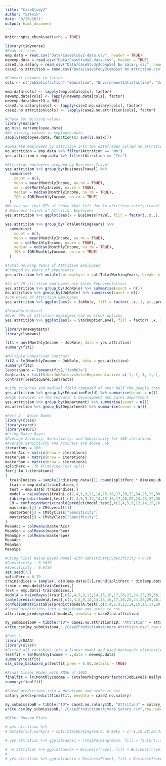 ```yaml
---
title: "CaseStudy2"
author: "Satvik"
date: "3/26/2021"
output: html_document
---
```


```r
knitr::opts_chunk$set(echo = TRUE)
```

```r
library(tidyverse)
#Read all csvs
emp.data = read.csv("Data/CaseStudy2-data.csv", header = TRUE)
newemp.data = read.csv("Data/CaseStudy2-data.csv", header = TRUE)
case2.no.salary = read.csv("Data/CaseStudy2CompSet No Salary.csv", header=TRUE)
case2.no.attrition = read.csv("Data/CaseStudy2CompSet No Attrition.csv", header=TRUE)

#Convert columns to factor
cols <- c("JobSatisfaction","Education", "EnvironmentSatisfaction", "JobInvolvement", "JobLevel","PerformanceRating","RelationshipSatisfaction", "WorkLifeBalance","BusinessTravel","StockOptionLevel")

emp.data[cols] <- lapply(emp.data[cols], factor)
newemp.data[cols] <- lapply(newemp.data[cols], factor)
newemp.data$Over18 = NULL
case2.no.salary[cols] <- lapply(case2.no.salary[cols], factor)
case2.no.attrition[cols] <- lapply(case2.no.attrition[cols], factor)
```

```r
#Check for missing values
library(naniar)
gg_miss_var(employee.data)
#No missing values in employee.data
sapply(employee.data, function(x) sum(is.na(x)))
```

```r
#Separate employees by attrition into two dataframes called no.attrition and yes.attrition
no.attrition = emp.data %>% filter(Attrition == "No")
yes.attrition = emp.data %>% filter(Attrition == "Yes")

```

```r
#Attrition employees grouped by Business Travel
yes.attrition %>% group_by(BusinessTravel) %>%
  summarise(
    count = n(),
    mean = mean(MonthlyIncome, na.rm = TRUE),
    sd = sd(MonthlyIncome, na.rm = TRUE),
    median = median(MonthlyIncome, na.rm = TRUE),
    IQR = IQR(MonthlyIncome, na.rm = TRUE)
  )
#We can see that 67% of those that left due to attrition rarely travel
# Business travel of Attrition Employees
yes.attrition %>% ggplot(aes(x = BusinessTravel, fill = factor(..x..), y=..prop.., group = 1)) + geom_bar() + ggtitle("Business Traveled by Attrition Employees") + geom_text(aes( label = scales::percent(..prop..),y= ..prop.. ), stat= "count", vjust = -.5) + scale_y_continuous(labels = scales::percent) + labs(y = "Percent", fill="Business Traveled", x = "Business Traveled")
```


```r
yes.attrition %>% group_by(TotalWorkingYears) %>%
  summarise(
    count = n(),
    mean = mean(MonthlyIncome, na.rm = TRUE),
    sd = sd(MonthlyIncome, na.rm = TRUE),
    median = median(MonthlyIncome, na.rm = TRUE),
    IQR = IQR(MonthlyIncome, na.rm = TRUE)
  )

#Total Working Years of Attrition Employees
#Grouped by years of experience
yes.attrition %>% mutate(cut.workyrs = cut(TotalWorkingYears, breaks = c(-1,5,11,20,41), labels = c("0 to 5 YOE","6 to 10 YOE", "11 to 20 YOE","21 to 40 YOE"))) %>% ggplot(aes(x = cut.workyrs, fill = factor(..x..), y=..prop.., group = 1)) + geom_bar() + geom_text(aes( label = scales::percent(..prop..),y= ..prop.. ), stat= "count", vjust = -.5) + ggtitle("Total Working Years for Attrition Employees")+labs(y = "Percent", fill="Total Working Years", x = "Total Working Years")
```


```r
#24 of 29 attrition employees are Sales Representatives
yes.attrition %>% group_by(JobRole) %>% summarise(count = n())
no.attrition %>% group_by(JobRole) %>% summarise(count = n())
#Job Roles of Attrition Employees
yes.attrition %>% ggplot(aes(x = JobRole, fill = factor(..x..), y=..prop.., group = 1)) + geom_bar() + ggtitle("Job Roles of Attrition Employees ") + geom_text(aes( label = scales::percent(..prop..),y= ..prop.. ), stat= "count", vjust = -.5) + scale_y_continuous(labels = scales::percent) + labs(y = "Percent", fill="Job Role", x = "Job Role")
```


```r
#StockOptionLevel
#Over 70% of attrition employees had no stock options
yes.attrition %>% ggplot(aes(x = StockOptionLevel, fill = factor(..x..), y=..prop.., group = 1)) + geom_bar() + ggtitle("Stock Option Level of Attrition Employees") + geom_text(aes( label = scales::percent(..prop..),y= ..prop.. ), stat= "count", vjust = -.5) + scale_y_continuous(labels = scales::percent) + labs(y = "Percent", fill="Stock Option Level", x = "Stock Option Level")
```


```r
library(onewaytests)
library(lsmeans)

fit1 = aov(MonthlyIncome ~ JobRole, data = yes.attrition)
summary(fit1)

#Multiple Comparison Contrast
fit2 = lm(MonthlyIncome ~ JobRole, data = yes.attrition)
summary(fit2)
leastsquare = lsmeans(fit2,"JobRole")
Contrasts = list(OtherJobRolesvsSalesRepresentative= c(-1,-1,-1,-1,-1,-1,-1,-1,8))
contrast(leastsquare,Contrasts)
```



```r
#Life sciences and medical field composed of over half the people that left. 90 out of 140
yes.attrition %>% group_by(EducationField) %>% summarise(count = n())
#High turnover in the research & development and sales department
yes.attrition %>% group_by(Department) %>% summarise(count = n())
no.attrition %>% group_by(Department) %>% summarise(count = n())
```


```r
#Part 2 - Naive Bayes
library(class)
library(caret)
library(e1071)
#Using Naive Bayes
#Average Accuracy, Sensitivity, and Specificity for 100 iterations
#Average Sensitivity and Accuracy are above .60
iterations = 100
masterAcc = matrix(nrow = iterations)
masterSen = matrix(nrow = iterations)
masterSpe = matrix(nrow = iterations)
splitPerc = .70 #Training/Test split
for(j in 1:iterations)
{
  trainIndices = sample(1:dim(emp.data)[1],round(splitPerc * dim(emp.data)[1]))
  train = emp.data[trainIndices,]
  test = emp.data[-trainIndices,]
  model = naiveBayes(train[,c(2,4,5,9,12,14,15,16,17,20,22,24,25,29,30,31,32,33,34,36)],train$Attrition)
  table(predict(model,test[,c(2,4,5,9,12,14,15,16,17,20,22,24,25,29,30,31,32,33,34,36)]),test$Attrition)
  CM = confusionMatrix(table(predict(model,test[,c(2,4,5,9,12,14,15,16,17,20,22,24,25,29,30,31,32,33,34,36)]),test$Attrition))
  masterAcc[j] = CM$overall[1]
  masterSen[j] = CM$byClass["Sensitivity"]
  masterSpe[j] = CM$byClass["Specificity"]
}
MeanAcc = colMeans(masterAcc)
MeanSen = colMeans(masterSen)
MeanSpe = colMeans(masterSpe)
MeanAcc
MeanSen
MeanSpe

#Using Final Naive Bayes Model with Sensitivity/Specificity > 0.60
#Sensitivity : 0.9070          
#Specificity : 0.6739  
set.seed(75)
splitPerc = 0.70
trainIndices = sample(1:dim(emp.data)[1],round(splitPerc * dim(emp.data)[1]))
train = emp.data[trainIndices,]
test = emp.data[-trainIndices,]
modelA = naiveBayes(train[,c(2,4,5,9,12,14,15,16,17,20,22,24,25,29,30,31,32,33,34,36)],train$Attrition)
table(predict(modelA,test[,c(2,4,5,9,12,14,15,16,17,20,22,24,25,29,30,31,32,33,34,36)]),test$Attrition)
confusionMatrix(table(predict(modelA,test[,c(2,4,5,9,12,14,15,16,17,20,22,24,25,29,30,31,32,33,34,36)]),test$Attrition))
#Saved predictions into a dataframe and wrote to csv
attrition_preds=predict(modelA, newdata = case2.no.attrition)

my_submissionA = tibble("ID"= case2.no.attrition$ID, "Attrition" = attrition_preds)
write.csv(my_submissionA,"./Case2PredictionsAjmera Attrition.csv",row.names = FALSE)
```

```r
#Part 3
library(DAAG)
library(olsrr)
#Fitted all variables into a linear model and used backwards elimination to remove insignificant variables
testfit = lm(MonthlyIncome ~ .,data = newemp.data)
summary(testfit)
ols_step_backward_p(testfit,prem = 0.05,details = TRUE)

#Final Linear Model with RMSE of 1002
finalfit = lm(MonthlyIncome ~ TotalWorkingYears*factor(JobLevel)+DailyRate*factor(JobRole),data = newemp.data)
summary(finalfit)

#Saved predictions into a dataframe and wrote to csv
salary_preds=predict(finalfit, newdata = case2.no.salary)

my_submissionB = tibble("ID"= case2.no.salary$ID, "Attrition" = salary_preds)
write.csv(my_submissionB,"./Case2PredictionsAjmera Salary.csv",row.names = FALSE)

```



```r
#Other Unused Plots

# yes.attrition %>% 
# mutate(cut.workyrs = cut(TotalWorkingYears, breaks = c(-1,10,20,30,41), labels = c("0 to 10 YOE","11 to 20 YOE", "20 to 30 YOE","31 to 40 YOE"))) %>% ggplot(aes(x = cut.workyrs, fill = cut.workyrs)) + geom_bar()

# yes.attrition %>% ggplot(aes(x = TotalWorkingYears, fill = factor(..x..), y=..prop.., group = 1)) + geom_bar() + ggtitle("Yes Attrition") + geom_text(aes( label = scales::percent(..prop..),y= ..prop.. ), stat= "count", vjust = -.5) + scale_y_continuous(labels = scales::percent) + labs(y = "Percent", fill="Total Working Years", x = "Total Working Years")

# no.attrition %>% ggplot(aes(x = BusinessTravel, fill = BusinessTravel)) + geom_bar() + ggtitle("No Attrition")
# 
# yes.attrition %>% ggplot(aes(x = BusinessTravel, fill = BusinessTravel)) + geom_bar() + ggtitle("Yes Attrition")

```


